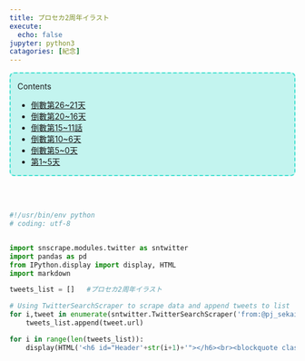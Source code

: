 ```yaml
---
title: プロセカ2周年イラスト
execute:
  echo: false
jupyter: python3
catagories: [紀念]
---
```


<div id="toc_container" style="border:2px turquoise dashed;padding:0px 12px 0px 12px;border-radius:8px;background-color:rgba(64,224,208, 0.3) !important;">
<p class="toc_title">Contents</p>
<ul class="toc_list">
<li><a href="#Header1">倒數第26~21天</a></li>
<li><a href="#Header1">倒數第20~16天</a></li>
<li><a href="#Header11">倒數第15~11話</a></li>
<li><a href="#Header1">倒數第10~6天</a></li>
<li><a href="#Header21">倒數第5~0天</a></li>
<li><a href="#Header41">第1~5天</a></li></ul>
</div>

<br>
<br>

```python


#!/usr/bin/env python
# coding: utf-8


import snscrape.modules.twitter as sntwitter
import pandas as pd
from IPython.display import display, HTML
import markdown

tweets_list = []   #プロセカ2周年イラスト

# Using TwitterSearchScraper to scrape data and append tweets to list
for i,tweet in enumerate(sntwitter.TwitterSearchScraper('from:@pj_sekai #プロセカ2周年イラスト').get_items()):
    tweets_list.append(tweet.url)

for i in range(len(tweets_list)):
    display(HTML('<h6 id="Header'+str(i+1)+'"></h6><br><blockquote class="twitter-tweet" style="height:50px"><a href="'+tweets_list[i]+'"></a></blockquote> <script async src="https://platform.twitter.com/widgets.js" charset="utf-8"></script>'))

```
